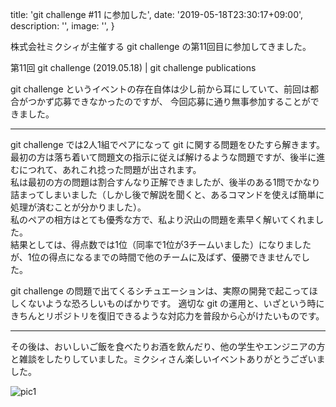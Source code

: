 
  title: 'git challenge #11 に参加した',
  date: '2019-05-18T23:30:17+09:00',
  description: '',
  image: '',
}

株式会社ミクシィが主催する git challenge の第11回目に参加してきました。  

<Link href="https://mixi-git-challenge.github.io/publications/events/11.html" color target="_blank">第11回 git challenge (2019.05.18) | git challenge publications</Link>
  

git challenge というイベントの存在自体は少し前から耳にしていて、前回は都合がつかず応募できなかったのですが、
今回応募に通り無事参加することができました。

---
  
git challenge では2人1組でペアになって git に関する問題をひたすら解きます。  
最初の方は落ち着いて問題文の指示に従えば解けるような問題ですが、後半に進むにつれて、あれこれ捻った問題が出されます。  
私は最初の方の問題は割合すんなり正解できましたが、後半のある1問でかなり詰まってしまいました（しかし後で解説を聞くと、あるコマンドを使えば簡単に処理が済むことが分かりました）。  
私のペアの相方はとても優秀な方で、私より沢山の問題を素早く解いてくれました。  
結果としては、得点数では1位（同率で1位が3チームいました）になりましたが、1位の得点になるまでの時間で他のチームに及ばず、優勝できませんでした。  
  
git challenge の問題で出てくるシチュエーションは、実際の開発で起こってほしくないような恐ろしいものばかりです。
適切な git の運用と、いざという時にきちんとリポジトリを復旧できるような対応力を普段から心がけたいものです。
  
---
  
その後は、おいしいご飯を食べたりお酒を飲んだり、他の学生やエンジニアの方と雑談をしたりしていました。ミクシィさん楽しいイベントありがとうございました。

<Display shadow caption="眺めの良いオフィスでした">
  <img src="/20190518/pic1.jpg" alt="pic1" title="眺めの良いオフィスでした" />
</Display>





